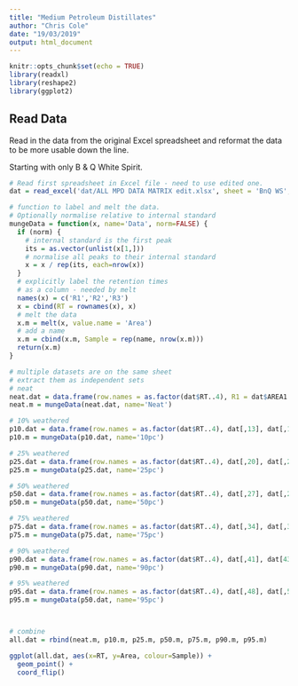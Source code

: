 ```yaml
---
title: "Medium Petroleum Distillates"
author: "Chris Cole"
date: "19/03/2019"
output: html_document
---
```


```r
knitr::opts_chunk$set(echo = TRUE)
library(readxl)
library(reshape2)
library(ggplot2)
```

## Read Data

Read in the data from the original Excel spreadsheet and reformat the data to
be more usable down the line.

Starting with only B & Q White Spirit.

```r
# Read first spreadsheet in Excel file - need to use edited one.
dat = read_excel('dat/ALL MPD DATA MATRIX edit.xlsx', sheet = 'BnQ WS', n_max=74, skip=1)

# function to label and melt the data. 
# Optionally normalise relative to internal standard
mungeData = function(x, name='Data', norm=FALSE) {
  if (norm) {
    # internal standard is the first peak
    its = as.vector(unlist(x[1,]))
    # normalise all peaks to their internal standard
    x = x / rep(its, each=nrow(x))
  }
  # explicitly label the retention times
  # as a column - needed by melt
  names(x) = c('R1','R2','R3')
  x = cbind(RT = rownames(x), x)
  # melt the data
  x.m = melt(x, value.name = 'Area')
  # add a name 
  x.m = cbind(x.m, Sample = rep(name, nrow(x.m)))
  return(x.m)
}

# multiple datasets are on the same sheet
# extract them as independent sets
# neat
neat.dat = data.frame(row.names = as.factor(dat$RT..4), R1 = dat$AREA1..5, R2 = dat$AREA2..7, R3 = dat$AREA3..9)
neat.m = mungeData(neat.dat, name='Neat')

# 10% weathered
p10.dat = data.frame(row.names = as.factor(dat$RT..4), dat[,13], dat[,15], dat[,17])
p10.m = mungeData(p10.dat, name='10pc')

# 25% weathered
p25.dat = data.frame(row.names = as.factor(dat$RT..4), dat[,20], dat[,22], dat[,24])
p25.m = mungeData(p25.dat, name='25pc')

# 50% weathered
p50.dat = data.frame(row.names = as.factor(dat$RT..4), dat[,27], dat[,29], dat[,31])
p50.m = mungeData(p50.dat, name='50pc')

# 75% weathered
p75.dat = data.frame(row.names = as.factor(dat$RT..4), dat[,34], dat[,36], dat[,38])
p75.m = mungeData(p75.dat, name='75pc')

# 90% weathered
p90.dat = data.frame(row.names = as.factor(dat$RT..4), dat[,41], dat[43], dat[,45])
p90.m = mungeData(p90.dat, name='90pc')

# 95% weathered
p95.dat = data.frame(row.names = as.factor(dat$RT..4), dat[,48], dat[,50], dat[,52])
p95.m = mungeData(p50.dat, name='95pc')



# combine
all.dat = rbind(neat.m, p10.m, p25.m, p50.m, p75.m, p90.m, p95.m)


```


```r

ggplot(all.dat, aes(x=RT, y=Area, colour=Sample)) + 
  geom_point() + 
  coord_flip()

```
